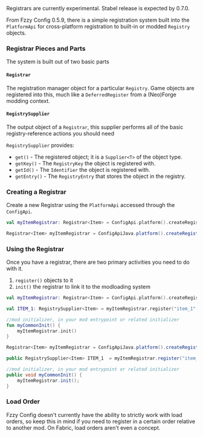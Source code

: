 <Callout variant="warning">
Registrars are currently experimental. Stabel release is expected by 0.7.0.
</Callout>

From Fzzy Config 0.5.9, there is a simple registration system built into the `PlatformApi` for cross-platform registration to built-in or modded `Registry` objects.

### Registrar Pieces and Parts
The system is built out of two basic parts

#### `Registrar`
The registration manager object for a particular `Registry`. Game objects are registered into this, much like a `DeferredRegister` from a (Neo)Forge modding context.

#### `RegistrySupplier`
The output object of a `Registrar`, this supplier performs all of the basic registry-reference actions you should need

`RegistrySupplier` provides:
- `get()` - The registered object; it is a `Supplier<T>` of the object type.
- `getKey()` - The `RegistryKey` the object is registered with.
- `getId()` - The `Identifier` the object is registered with.
- `getEntry()` - The `RegistryEntry` that stores the object in the registry.

### Creating a Registrar
Create a new Registrar using the `PlatformApi` accessed through the `ConfigApi`.

<CodeTabs>

```kotlin !!tabs Kotlin !!tabs Kotlin
val myItemRegistrar: Registrar<Item> = ConfigApi.platform().createRegistrar(MOD_ID, Registries.ITEM)
```

```java !!tabs Java
Registrar<Item> myItemRegistrar = ConfigApiJava.platform().createRegistrar(MOD_ID, Registries.ITEM);
```

</CodeTabs>

### Using the Registrar
Once you have a registrar, there are two primary activities you need to do with it.
1. `register()` objects to it
2. `init()` the registrar to link it to the modloading system

<CodeTabs>

```kotlin !!tabs Kotlin !!tabs Kotlin
val myItemRegistrar: Registrar<Item> = ConfigApi.platform().createRegistrar(MOD_ID, Registries.ITEM)

val ITEM_1: RegistrySupplier<Item> = myItemRegistrar.register("item_1", Supplier { Item1() })

//mod initializer, in your mod entrypoint or related initializer
fun myCommonInit() {
    myItemRegistrar.init()
}
```

```java !!tabs Java
Registrar<Item> myItemRegistrar = ConfigApiJava.platform().createRegistrar(MOD_ID, Registries.ITEM);

public RegistrySupplier<Item> ITEM_1  = myItemRegistrar.register("item_1", () -> new Item1());

//mod initializer, in your mod entrypoint or related initializer
public void myCommonInit() {
    myItemRegistrar.init();
}
```

</CodeTabs>

### Load Order
Fzzy Config doesn't currently have the ability to strictly work with load orders, so keep this in mind if you need to register in a certain order relative to another mod. On Fabric, load orders aren't even a concept.
